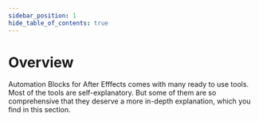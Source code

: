 ```yaml
---
sidebar_position: 1
hide_table_of_contents: true
---
```



# Overview

Automation Blocks for After Efffects comes with many ready to use tools. Most of the tools are self-explanatory. But some of them are so comprehensive that they deserve a more in-depth explanation, which you find in this section.

